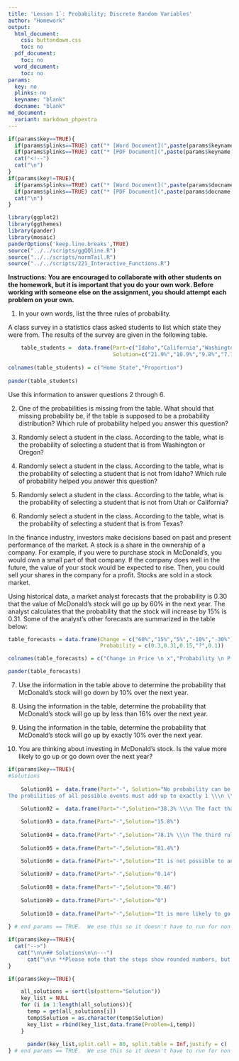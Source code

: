 ```yaml
---
title: 'Lesson 1`: Probability; Discrete Random Variables'
author: "Homework"
output:
  html_document:
    css: buttondown.css
    toc: no
  pdf_document:
    toc: no
  word_document:
    toc: no
params:
  key: no
  plinks: no
  keyname: "blank"
  docname: "blank"
md_document:
  variant: markdown_phpextra
---
```


```r
if(params$key==TRUE){
  if(params$plinks==TRUE) cat("* [Word Document](",paste(params$keyname,"docx",sep="."),")\n")
  if(params$plinks==TRUE) cat("* [PDF Document](",paste(params$keyname,"pdf",sep="."),")\n")
  cat("<!--")
  cat("\n")
} 
if(params$key!=TRUE){
  if(params$plinks==TRUE) cat("* [Word Document](",paste(params$docname,"docx",sep="."),")\n")
  if(params$plinks==TRUE) cat("* [PDF Document](",paste(params$docname,"pdf",sep="."),")\n")
  cat("\n")
}
```

```r
library(ggplot2)
library(ggthemes)
library(pander)
library(mosaic)
panderOptions('keep.line.breaks',TRUE)
source("../../scripts/ggQQline.R")
source("../../scripts/normTail.R")
source("../../scripts/221_Interactive_Functions.R")
```

**Instructions:  You are encouraged to collaborate with other students on the homework, but it is important that you do your own work.  Before working with someone else on the assignment, you should attempt each problem on your own.**  

1.	In your own words, list the three rules of probability. 

A class survey in a statistics class asked students to list which state they were from. The results of the survey are given in the following table.

```r

    table_students =  data.frame(Part=c("Idaho","California","Washington","Utah","Oregon","Colorado","Other"),
                                 Solution=c("21.9%","10.9%","9.8%","7.7%","6.0%","5.4%","__%"))
    
colnames(table_students) = c("Home State","Proportion")
    
pander(table_students)
``` 

Use this information to answer questions 2 through 6.

2.	One of the probabilities is missing from the table. What should that missing probability be, if the table is supposed to be a probability distribution? Which rule of probability helped you answer this question?

3.	Randomly select a student in the class. According to the table, what is the probability of selecting a student that is from Washington or Oregon?

4.	Randomly select a student in the class. According to the table, what is the probability of selecting a student that is not from Idaho? Which rule of probability helped you answer this question?

5.	Randomly select a student in the class. According to the table, what is the probability of selecting a student that is not from Utah or California?

6.	Randomly select a student in the class. According to the table, what is the probability of selecting a student that is from Texas?


In the finance industry, investors make decisions based on past and present performance of the market.  A stock is a share in the ownership of a company.  For example, if you were to purchase stock in McDonald's, you would own a small part of that company.  If the company does well in the future, the value of your stock would be expected to rise. Then, you could sell your shares in the company for a profit. Stocks are sold in a stock market.
  
Using historical data, a market analyst forecasts that the probability is 0.30 that the value of McDonald's stock will go up by 60% in the next year.  The analyst calculates that the probability that the stock will increase by 15% is 0.31.  Some of the analyst's other forecasts are summarized in the table below:

```r
table_forecasts = data.frame(Change = c("60%","15%","5%","-10%","-30%"),
                             Probability = c(0.3,0.31,0.15,"?",0.1))

colnames(table_forecasts) = c("Change in Price \n x","Probability \n P(x)")

pander(table_forecasts)
```

7.	Use the information in the table above to determine the probability that McDonald's stock will go down by 10% over the next year. 

8.	Using the information in the table, determine the probability that McDonald's stock will go up by less than 16% over the next year.

9.	Using the information in the table, determine the probability that McDonald's stock will go up by exactly 10% over the next year.

10.	You are thinking about investing in McDonald's stock. Is the value more likely to go up or go down over the next year?


```r
if(params$key==TRUE){
#solutions
  
    Solution01 =  data.frame(Part="-", Solution="No probability can be greater than 1 or less than 0 \\\n \\\n 
The probilities of all possible events must add up to exactly 1 \\\n \\\n The probability of an event not happening is equal to 1 minus the probability that it does happen.")
    
    Solution02 =  data.frame(Part="-",Solution="38.3% \\\n The fact that all of the probabilities had to add up to 1 and that the chance of something happening is equal to 1 minus the chance that it does not happen.")

    Solution03 = data.frame(Part="-",Solution="15.8%")
    
    Solution04 = data.frame(Part="-",Solution="78.1% \\\n The third rule (the chance of something happening is equal to 1 minus the chance that it does not happen).")
    
    Solution05 = data.frame(Part="-",Solution="81.4%")
    
    Solution06 = data.frame(Part="-",Solution="It is not possible to answer this question using the data given. There may or may not be students from Texas, but we can't tell how many just from this data.")

    Solution07 = data.frame(Part="-",Solution="0.14")
    
    Solution08 = data.frame(Part="-",Solution="0.46")
    
    Solution09 = data.frame(Part="-",Solution="0")
    
    Solution10 = data.frame(Part="-",Solution="It is more likely to go up.")
    
} # end params == TRUE.  We use this so it doesn't have to run for non answer key path.
```



```r
if(params$key==TRUE){
  cat("-->")
   cat("\n\n## Solutions\n\n---")
      cat("\n\n **Please note that the steps show rounded numbers, but that the final answers to the problems are calculated without rounding.**")
}
```



```r
if(params$key==TRUE){

    all_solutions = sort(ls(pattern="Solution"))
    key_list = NULL
    for (i in 1:length(all_solutions)){
      temp = get(all_solutions[i])
      temp$Solution = as.character(temp$Solution)
      key_list = rbind(key_list,data.frame(Problem=i,temp))
    }
    
      pander(key_list,split.cell = 80, split.table = Inf,justify = c( 'center', 'left',"left"))
} # end params == TRUE.  We use this so it doesn't have to run for non answer key path.

```
 
